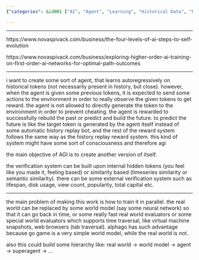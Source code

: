 ```yaml
---
{"categories": &id001 ["AI", "Agent", "Learning", "Historical Data", "Prediction", "World Model", "Superagents"], "category": "Artificial Intelligence", "date": "2023-12-08 16:35:59", "description": "This article delves into the creation of an advanced AI agent that utilizes historical data for learning and forecasting future events to earn rewards. Additionally, the agent interacts with a world model to prevent cheating and establishes a hierarchy of superagents.", "tags": *id001, "title": "How to create cybergod"}

---
```


------

https://www.novaspivack.com/business/the-four-levels-of-ai-steps-to-self-evolution

https://www.novaspivack.com/business/exploring-higher-order-ai-training-on-first-order-ai-networks-for-optimal-path-outcomes

------

i want to create some sort of agent, that learns autoregressively on historical tokens (not necessarily present in history, but close). however, when the agent is given some previous tokens, it is expected to send some actions to the environment in order to really observe the given tokens to get reward. the agent is not allowed to directly generate the token to the environment in order to prevent cheating. the agent is rewarded to successfully rebuild the past or predict and build the future. to predict the future is like the target token is generated by the agent itself instead of some automatic history replay bot, and the rest of the reward system follows the same way as the history replay reward system. this kind of system might have some sort of consciousness and therefore agi

the main objective of AGI is to create another version of itself.

the verification system can be built upon internal hidden tokens (you feel like you made it, feeling based) or similarity based (timeseries similarity or semantic similarity). there can be some external verification system such as lifespan, disk usage, view count, popularity, total capital etc.

------

the main problem of making this work is how to train it in parallel. the real world can be replaced by some world model (say some neural network) so that it can go back in time, or some really fast real world evaluators or some special world evaluators which supports time traversal, like virtual machine snapshots, web browsers (tab traversal). alphago has such advantage because go game is a very simple world model, while the real world is not.

also this could build some hierarchy like: real world -> world model -> agent -> superagent -> ...

